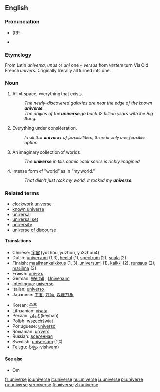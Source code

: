 ==English==

===Pronunciation===
*{{IPA|/ˈjuːnɪˌvɜːs/}} (RP)
*{{IPA|/ˈjunəˌvɝs/ ([[w:General American|GA]])}}

===Etymology===
From Latin ''universa'', ''unus'' or ''uni'' one + ''versus'' from ''vertere'' turn
Via Old French ''univers''.  Originally literally all turned into one.

===Noun===
{{en-noun-reg}}

# All of space; everything that exists.
#: ''The newly-discovered galaxies are near the edge of the known '''universe'''.''
#: ''The origins of the '''universe''' go back 12 billion years with the Big Bang.''
# Everything under consideration.
#: ''In all this '''universe''' of possibilities, there is only one feasible option.''
# An imaginary collection of worlds.
#: ''The '''universe''' in this comic book series is richly imagined.''
# Intense form of "world" as in "my world."
#: ''That didn't just rock my world, it rocked my '''universe'''.''

===Related terms===
*[[clockwork universe]]
*[[known universe]]
*[[universal]]
*[[universal set]]
*[[university]]
*[[universe of discourse]]

====Translations====
{{rfc-trans}}
{{top}}
*Chinese: [[宇宙]] (yǔzhòu, yuzhou, yu3zhou4)
*Dutch: [[universum]] {{n}} (1,3), [[heelal]] {{n}} (1), [[spectrum]] {{n}} (2), [[scala]] {{n}} (2)
*Finnish: [[maailmankaikkeus]] (1, 3), [[universumi]] (1), [[kaikki]] (2), [[runsaus]] (2), [[maailma]] (3)
*French: [[univers]] {{m}}
*German: [[Weltall]] {{n}}, [[Universum]] {{n}}
*[[Interlingua]]: [[universo#Interlingua|universo]]
*Italian: [[universo#Italian|universo]] {{m}}
*Japanese: [[宇宙]], [[万物]], [[森羅万象]]
{{mid}}
*Korean: [[우주]]
*Lithuanian: [[visata]] {{f}}
*Persian: [[كیهان]] (keyhān)
*Polish: [[wszechświat]] {{m}}
*Portuguese: [[universo#Portuguese|universo]] {{m}}
*Romanian: [[univers]] {{n}}
*Russian: [[вселенная]] {{f}}
*Swedish: [[universum]] {{n}} (1,3)
*[[Telugu]]: [[విశ్వం]] (vishvam)
{{bottom}}

====See also====
*[[Om]]

[[fr:universe]]
[[io:universe]]
[[it:universe]]
[[hu:universe]]
[[ja:universe]]
[[pl:universe]]
[[ru:universe]]
[[sr:universe]]
[[fi:universe]]
[[zh:universe]]